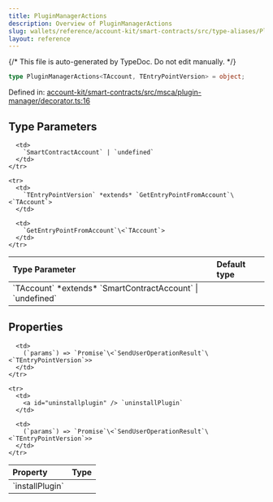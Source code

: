 ```yaml
---
title: PluginManagerActions
description: Overview of PluginManagerActions
slug: wallets/reference/account-kit/smart-contracts/src/type-aliases/PluginManagerActions
layout: reference
---
```


{/* This file is auto-generated by TypeDoc. Do not edit manually. */}

```ts
type PluginManagerActions<TAccount, TEntryPointVersion> = object;
```

Defined in: [account-kit/smart-contracts/src/msca/plugin-manager/decorator.ts:16](https://github.com/alchemyplatform/aa-sdk/blob/9f926c402d1661309abbf8eae8431e52e8c5e53f/account-kit/smart-contracts/src/msca/plugin-manager/decorator.ts#L16)

## Type Parameters

<table>
  <thead>
    <tr>
      <th align="left">Type Parameter</th>
      <th align="left">Default type</th>
    </tr>
  </thead>

  <tbody>
    <tr>
      <td>
        `TAccount` *extends* `SmartContractAccount` | `undefined`
      </td>

      <td>
        `SmartContractAccount` | `undefined`
      </td>
    </tr>

    <tr>
      <td>
        `TEntryPointVersion` *extends* `GetEntryPointFromAccount`\<`TAccount`>
      </td>

      <td>
        `GetEntryPointFromAccount`\<`TAccount`>
      </td>
    </tr>

  </tbody>
</table>

## Properties

<table>
  <thead>
    <tr>
      <th align="left">Property</th>
      <th align="left">Type</th>
    </tr>
  </thead>

  <tbody>
    <tr>
      <td>
        <a id="installplugin" /> `installPlugin`
      </td>

      <td>
        (`params`) => `Promise`\<`SendUserOperationResult`\<`TEntryPointVersion`>>
      </td>
    </tr>

    <tr>
      <td>
        <a id="uninstallplugin" /> `uninstallPlugin`
      </td>

      <td>
        (`params`) => `Promise`\<`SendUserOperationResult`\<`TEntryPointVersion`>>
      </td>
    </tr>

  </tbody>
</table>

